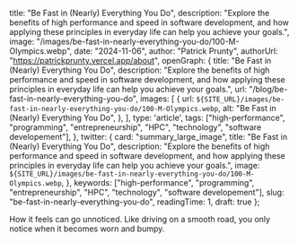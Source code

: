 
  title: "Be Fast in (Nearly) Everything You Do",
  description: "Explore the benefits of high performance and speed in software development, and how applying these principles in everyday life can help you achieve your goals.",
  image: "/images/be-fast-in-nearly-everything-you-do/100-M-Olympics.webp",
  date: "2024-11-06",
  author: "Patrick Prunty",
  authorUrl: "https://patrickprunty.vercel.app/about",
  openGraph: {
    title: "Be Fast in (Nearly) Everything You Do",
    description: "Explore the benefits of high performance and speed in software development, and how applying these principles in everyday life can help you achieve your goals.",
    url: "/blog/be-fast-in-nearly-everything-you-do",
    images: [
      {
        url: `${SITE_URL}/images/be-fast-in-nearly-everything-you-do/100-M-Olympics.webp`,
        alt: "Be Fast in (Nearly) Everything You Do",
      },
    ],
    type: 'article',
    tags: ["high-performance", "programming", "entrepreneurship", "HPC", "technology", "software developement"],
  },
  twitter: {
    card: "summary_large_image",
    title: "Be Fast in (Nearly) Everything You Do",
    description: "Explore the benefits of high performance and speed in software development, and how applying these principles in everyday life can help you achieve your goals.",
    image: `${SITE_URL}/images/be-fast-in-nearly-everything-you-do/100-M-Olympics.webp`,
  },
  keywords: ["high-performance", "programming", "entrepreneurship", "HPC", "technology", "software developement"],
  slug: "be-fast-in-nearly-everything-you-do",
  readingTime: 1,
  draft: true
};

How it feels can go unnoticed. Like driving on a smooth road, you only notice when it becomes worn and bumpy.